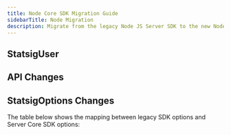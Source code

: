 ```yaml
---
title: Node Core SDK Migration Guide
sidebarTitle: Node Migration
description: Migrate from the legacy Node JS Server SDK to the new Node JS Core SDK
---
```




<Intro sdkType="Node JS" />

<NodeInstallation />

## StatsigUser

<NodeUserCreation />

## API Changes

<NodeAPIChanges />

<GlobalChanges 
  waitForUserAgentInit="wait_for_user_agent_init"
  waitForCountryLookupInit="wait_for_country_lookup_init"
  disableUserAgentParsing="disable_user_agent_parsing"
  disableCountryLookup="disable_country_lookup"
  enableIdLists="enable_id_lists"
/>

## StatsigOptions Changes

The table below shows the mapping between legacy SDK options and Server Core SDK options:

<NodeStatsigOptions />

<MigrationHelp />

<NeedHelp />

